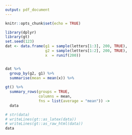```yaml
---
output: pdf_document
---
```


```r
knitr::opts_chunk$set(echo = TRUE)
```

```r
library(dplyr)
library(gt)
set.seed(123)
dat <- data.frame(g1 = sample(letters[1:3], 200, TRUE),
                  g2 = sample(letters[1:2], 200, TRUE),
                  x  = runif(200))


dat %>%
  group_by(g2, g1) %>%
  summarise(mean = mean(x)) %>%
  
gt() %>%
  summary_rows(groups = TRUE,
               columns = mean,
               fns = list(average = "mean")) ->
  data
```

```r
# str(data)
# writeLines(gt::as_latex(data))
# writeLines(gt::as_raw_html(data))
data
```


